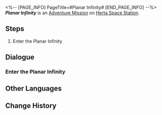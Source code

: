 <%-- [PAGE_INFO]
PageTitle=#Planar Infinity#
[END_PAGE_INFO] --%>
{{Stub|Dialogue.}}
{{Mission Infobox
|id            = 8014162
|title         = 
|image         = <!--Mission Planar Infinity.png-->
|type          = Adventure
|event_name    = 
|chapter       = 
|requirements  = [[Adventure Mission]] ''[[Planar Infinity]]'' completed
|summary       = <!--official mission summary from Fate's Atlas-->
|characters    = Trailblazer
|startLocation = [[Herta Space Station]] - [[Herta's Office]]
|world         = Herta Space Station
|area          = Herta's Office
|prev          = 
|next          = 
|rewards       = Credit*10,000
}}
'''''Planar Infinity''''' is an [[Adventure Mission]] on [[Herta Space Station]].

==Steps==
# Enter the Planar Infinity

<!--
==Gameplay Notes==

--><!--
==Trial Character==

-->
==Dialogue==
{{Stub Dialogue}}

===Enter the Planar Infinity===
{{Mission Description|type=adventure|location=Herta's Office|Herta wants you to meet her at the space station to discuss something important. It seems that this time she, along with three other members of the Genius Society, made some, uh, crazy tweaks to the Simulated Universe, but they messed up a bit &mdash; all the codes got scrambled, and the universe started expanding infinitely!}}
{{Dialogue Start}}
:{{tx}}
{{Dialogue End}}

==Other Languages==
{{Other Languages
|en   = Planar Infinity
|zhs  = 无尽位面
|zht  = 無盡次元
|ja   = エンドレス次元界
|ko   = 무한의 차원
|es   = Plano infinito
|fr   = Plan de l'infini
|ru   = Бесконечное измерение
|th   = มิติระนาบอันไร้ที่สิ้นสุด
|vi   = Vị Diện Vô Tận
|de   = Endlose Ebene
|id   = Permukaan Tanpa Batas
|pt   = Infinitude Plana
}}

==Change History==
{{Change History|1.4}}
